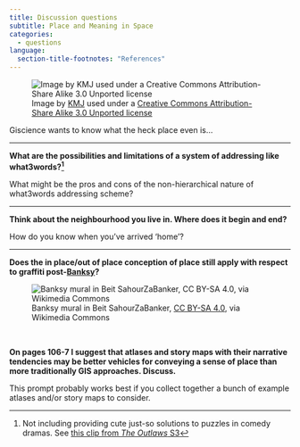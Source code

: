 ```yaml
---
title: Discussion questions
subtitle: Place and Meaning in Space
categories:
  - questions
language:
  section-title-footnotes: "References"
---
```


![Image by [KMJ](https://de.wikipedia.org/wiki/Benutzer:KMJhttps://de.wikipedia.org/wiki/Benutzer:KMJ) used under a [Creative Commons Attribution-Share Alike 3.0 Unported license](https://creativecommons.org/licenses/by-sa/3.0/deed.en)](lightbulb4.jpg)

Giscience wants to know what the heck place even is...

<hr>

**What are the possibilities and limitations of a system of addressing like what3words?^[Not including providing cute just-so solutions to puzzles in comedy dramas. See [this clip from _The Outlaws_ S3 ](https://www.youtube.com/watch?v=c6HLjNsdWLo)]**

What might be the pros and cons of the non-hierarchical nature of what3words addressing scheme?

<hr>

**Think about the neighbourhood you live in. Where does it begin and end?** 

How do you know when you've arrived 'home'?

<hr>

**Does the in place/out of place conception of place still apply with respect to graffiti post-[Banksy](https://en.wikipedia.org/wiki/Banksy)?**

![Banksy mural in Beit SahourZaBanker, [CC BY-SA 4.0](https://creativecommons.org/licenses/by-sa/4.0), via Wikimedia Commons](512px-Bethlehem_Banksy.jpg)

<br>

**On pages 106-7 I suggest that atlases and story maps with their narrative tendencies may be better vehicles for conveying a sense of place than more traditionally GIS approaches. Discuss.**

This prompt probably works best if you collect together a bunch of example atlases and/or story maps to consider.
